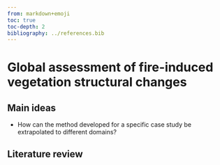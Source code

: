 ```yaml
---
from: markdown+emoji
toc: true
toc-depth: 2
bibliography: ../references.bib
---
```


# Global assessment of fire-induced vegetation structural changes  

## Main ideas

-  How can the method developed for a specific case study be extrapolated to different domains?

## Literature review
